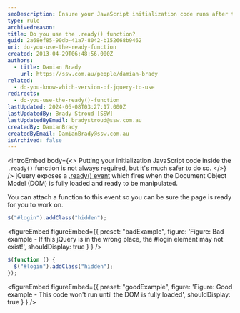 ```yaml
---
seoDescription: Ensure your JavaScript initialization code runs after the page's DOM is fully loaded and ready for manipulation by utilizing the .ready() function.
type: rule
archivedreason:
title: Do you use the .ready() function?
guid: 2a68ef85-90db-41a7-8042-b152668b9462
uri: do-you-use-the-ready-function
created: 2013-04-29T06:48:56.000Z
authors:
  - title: Damian Brady
    url: https://ssw.com.au/people/damian-brady
related:
  - do-you-know-which-version-of-jquery-to-use
redirects:
  - do-you-use-the-ready()-function
lastUpdated: 2024-06-08T03:27:17.000Z
lastUpdatedBy: Brady Stroud [SSW]
lastUpdatedByEmail: bradystroud@ssw.com.au
createdBy: DamianBrady
createdByEmail: DamianBrady@ssw.com.au
isArchived: false
---
```


<introEmbed
  body={<>
Putting your initialization JavaScript code inside the `.ready()` function is not always required, but it's much safer to do so.
  </>}
/>
jQuery exposes a [.ready() event](https://api.jquery.com/ready) which fires when the Document Object Model (DOM) is fully loaded and ready to be manipulated.

You can attach a function to this event so you can be sure the page is ready for you to work on.

```js
$("#login").addClass("hidden");
```

<figureEmbed figureEmbed={{
  preset: "badExample",
  figure: 'Figure: Bad example - If this jQuery is in the wrong place, the #login element may not exist!',
  shouldDisplay: true
} } />


```js
$(function () {
  $("#login").addClass("hidden");
});
```

<figureEmbed figureEmbed={{
  preset: "goodExample",
  figure: 'Figure: Good example - This code won\'t run until the DOM is fully loaded',
  shouldDisplay: true
} } />
